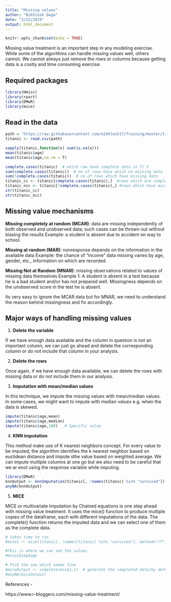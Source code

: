 ---
title: "Missing values"
author: "Nikhlesh Daga"
date: "2/22/2019"
output: html_document
---

```{r setup, include=FALSE}
knitr::opts_chunk$set(echo = TRUE)
```

Missing value treatment is an important step in any modeling exercise. While some of the algorithms can handle missing values well, others cannot. We cannot always just remove the rows or columns because getting data is a costly and time consuming exercise.


## Required packages

```{r,warning=FALSE}
library(Hmisc)
library(rpart)
library(DMwR)
library(mice)
```

## Read in the data


```{r}
path = 'https://raw.githubusercontent.com/nikhlesh17/Training/master/titanic.csv'
titanic <- read.csv(path)
```

```{r}
sapply(titanic,function(x) sum(is.na(x)))
mean(titanic$age)
mean(titanic$age,na.rm = T)

complete.cases(titanic)  # which row have complete data in T/ F
sum(complete.cases(titanic))  # no of rows have which no missing data
sum(!complete.cases(titanic))  # no of rows which have missing data
titanic_cc <- titanic[complete.cases(titanic),]  #rows which are complete
titanic_ncc <- titanic[!complete.cases(titanic),] #rows which have missing values
str(titanic_cc)
str(titanic_ncc)
```

## Missing value mechanisms

**Missing completely at random (MCAR)**: data are missing independently of both observed and unobserved data; such cases can be thrown out without biasing the results
Example: a student is absent due to accident on way to school.

**Missing at random (MAR)**: nonresponse depends on the information in the available data
Example: the chance of "income" data missing varies by age, gender, etc., information on which are recorded.

**Missing Not at Random (MNAR)**: missing observations related to values of missing data themselves 
Example 1: A student is absent in a test because he is a bad student and/or has not prepared well. Missingness depends on the unobserved score in the test he is absent.

Its very easy to ignore the MCAR data but for MNAR, we need to understand the reason behind missingness and fix accordingly.

## Major ways of handling missing values

1. **Delete the variable**

If we have enough data available and the column in question is not an important column, we can just go ahead and delete the corresponding column or do not include that column in your analysis.

2. **Delete the rows**

Once again, if we have enough data available, we can delete the rows with missing data or do not include them in our analysis. 

3. **Imputation with mean/median values**

In this technique, we impute the missing values with mean/median values. In some cases, we might want to impute with median values e.g. when the data is skewed.


```{r}
impute(titanic$age,mean)
impute(titanic$age,median)
impute(titanic$age,100)   # Specific value
```

4. **KNN imputation**

This method make use of K nearest neighbors concept. For every value to be imputed, the algorithm identifies the k nearest neighbor based on euclidean distance and impute sthe value based on weighted average. We can impute multiple columns at one go but we also need to be careful that we ar enot using the response variable while imputing.

```{r}
library(DMwR)
knnOutput <- knnImputation(titanic[, !names(titanic) %in% "survived"])  
anyNA(knnOutput)
```

5. **MICE**

MICE or multivariate Imputation by Chained equations is one step ahead with missing value treatment. It uses the mice() function to produce multiple copies of the dataframe, each with different imputations of the data. The complete() function returns the imputed data and we can select one of them as the complete data.

```{r}
# takes time to run
#mice1 <- mice(titanic[, !names(titanic) %in% "survived"], method="rf")  # perform mice imputation, based on random forests.

#This is where we can see the values
#mice1$imp$age

# Pick the one which seems fine 
#miceOutput <- complete(mice1,1)  # generate the completed data(by default first)
#anyNA(miceOutput)
```

References - 

https://www.r-bloggers.com/missing-value-treatment/
